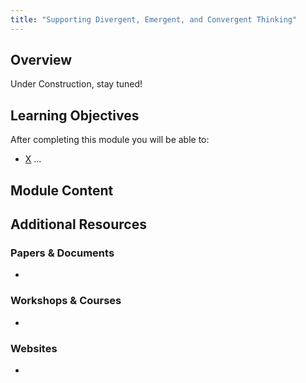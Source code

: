 ```yaml
---
title: "Supporting Divergent, Emergent, and Convergent Thinking"
---
```


## Overview

Under Construction, stay tuned!

## Learning Objectives

After completing this module you will be able to: 

- <u>X</u> ...

## Module Content



## Additional Resources

### Papers & Documents

- 

### Workshops & Courses

- 

### Websites

- 
